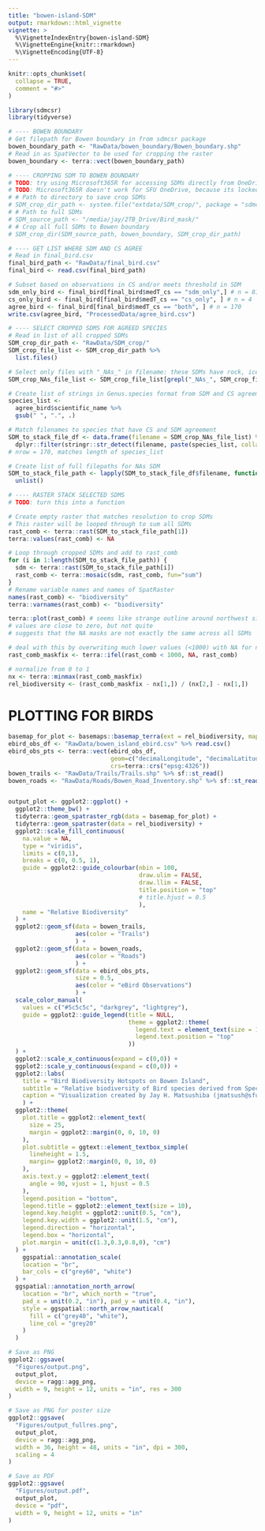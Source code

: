 ```yaml
---
title: "bowen-island-SDM"
output: rmarkdown::html_vignette
vignette: >
  %\VignetteIndexEntry{bowen-island-SDM}
  %\VignetteEngine{knitr::rmarkdown}
  %\VignetteEncoding{UTF-8}
---
```


```r
knitr::opts_chunk$set(
  collapse = TRUE,
  comment = "#>"
)
```

```r
library(sdmcsr)
library(tidyverse)
```

```r
# ---- BOWEN BOUNDARY
# Get filepath for Bowen boundary in from sdmcsr package 
bowen_boundary_path <- "RawData/bowen_boundary/Bowen_boundary.shp"
# Read in as SpatVector to be used for cropping the raster
bowen_boundary <- terra::vect(bowen_boundary_path) 

# ---- CROPPING SDM TO BOWEN BOUNDARY
# TODO: try using Microsoft365R for accessing SDMs directly from OneDrive (https://github.com/Azure/Microsoft365R) 
# TODO: Microsoft365R doesn't work for SFU OneDrive, because its locked down 
# # Path to directory to save crop SDMs
# SDM_crop_dir_path <- system.file("extdata/SDM_crop/", package = "sdmcsr") 
# # Path to full SDMs
# SDM_source_path <- "/media/jay/2TB_Drive/Bird_mask/"
# # Crop all full SDMs to Bowen boundary
# SDM_crop_dir(SDM_source_path, bowen_boundary, SDM_crop_dir_path) 

# ---- GET LIST WHERE SDM AND CS AGREE
# Read in final_bird.csv 
final_bird_path <- "RawData/final_bird.csv"
final_bird <- read.csv(final_bird_path)

# Subset based on observations in CS and/or meets threshold in SDM 
sdm_only_bird <- final_bird[final_bird$medT_cs == "sdm_only",] # n = 81
cs_only_bird <- final_bird[final_bird$medT_cs == "cs_only", ] # n = 4
agree_bird <- final_bird[final_bird$medT_cs == "both", ] # n = 170
write.csv(agree_bird, "ProcessedData/agree_bird.csv")

# ---- SELECT CROPPED SDMS FOR AGREED SPECIES
# Read in list of all cropped SDMs
SDM_crop_dir_path <- "RawData/SDM_crop/"
SDM_crop_file_list <- SDM_crop_dir_path %>% 
  list.files()

# Select only files with "_NAs_" in filename: these SDMs have rock, ice, and large lakes removed
SDM_crop_NAs_file_list <- SDM_crop_file_list[grepl("_NAs_", SDM_crop_file_list)]

# Create list of strings in Genus.species format from SDM and CS agreement
species_list <- 
  agree_bird$scientific_name %>%
  gsub(" ", ".", .)

# Match filenames to species that have CS and SDM agreement
SDM_to_stack_file_df <- data.frame(filename = SDM_crop_NAs_file_list) %>%
  dplyr::filter(stringr::str_detect(filename, paste(species_list, collapse = "|")))
# nrow = 170, matches length of species_list 

# Create list of full filepaths for NAs SDM
SDM_to_stack_file_path <- lapply(SDM_to_stack_file_df$filename, function(x) {paste0(SDM_crop_dir_path, "/", x)}) %>%
  unlist()

# ---- RASTER STACK SELECTED SDMS
# TODO: turn this into a function 

# Create empty raster that matches resolution to crop SDMs
# This raster will be looped through to sum all SDMs
rast_comb <- terra::rast(SDM_to_stack_file_path[1])
terra::values(rast_comb) <- NA

# Loop through cropped SDMs and add to rast_comb
for (i in 1:length(SDM_to_stack_file_path)) {
  sdm <- terra::rast(SDM_to_stack_file_path[i])
  rast_comb <- terra::mosaic(sdm, rast_comb, fun="sum")
}
# Rename variable names and names of SpatRaster
names(rast_comb) <- "biodiversity"
terra::varnames(rast_comb) <- "biodiversity"

terra::plot(rast_comb) # seems like strange outline around northwest side 
# values are close to zero, but not quite
# suggests that the NA masks are not exactly the same across all SDMs

# deal with this by overwriting much lower values (<1000) with NA for now
rast_comb_maskfix <- terra::ifel(rast_comb < 1000, NA, rast_comb)

# normalize from 0 to 1 
nx <- terra::minmax(rast_comb_maskfix)    
rel_biodiversity <- (rast_comb_maskfix - nx[1,]) / (nx[2,] - nx[1,])
```

# PLOTTING FOR BIRDS
```r
basemap_for_plot <- basemaps::basemap_terra(ext = rel_biodiversity, map_service = "carto", map_type = "voyager")
ebird_obs_df <- "RawData/bowen_island_ebird.csv" %>% read.csv()
ebird_obs_pts <- terra::vect(ebird_obs_df, 
                             geom=c("decimalLongitude", "decimalLatitude"), 
                             crs=terra::crs("epsg:4326"))
bowen_trails <- "RawData/Trails/Trails.shp" %>% sf::st_read()
bowen_roads <- "RawData/Roads/Bowen_Road_Inventory.shp" %>% sf::st_read()


output_plot <- ggplot2::ggplot() +
  ggplot2::theme_bw() +
  tidyterra::geom_spatraster_rgb(data = basemap_for_plot) +
  tidyterra::geom_spatraster(data = rel_biodiversity) +
  ggplot2::scale_fill_continuous(
    na.value = NA,
    type = "viridis",
    limits = c(0,1),
    breaks = c(0, 0.5, 1),
    guide = ggplot2::guide_colourbar(nbin = 100, 
                                     draw.ulim = FALSE, 
                                     draw.llim = FALSE,
                                     title.position = "top"
                                     # title.hjust = 0.5
                                     ),
    name = "Relative Biodiversity"
  ) +
  ggplot2::geom_sf(data = bowen_trails,
                   aes(color = "Trails")
                   ) +
  ggplot2::geom_sf(data = bowen_roads,
                   aes(color = "Roads")
                   ) +
  ggplot2::geom_sf(data = ebird_obs_pts, 
                   size = 0.5,
                   aes(color = "eBird Observations")
                   ) +
  scale_color_manual(
    values = c("#5c5c5c", "darkgrey", "lightgrey"),
    guide = ggplot2::guide_legend(title = NULL,
                                  theme = ggplot2::theme(
                                    legend.text = element_text(size = 10, margin = margin(r = 5, l = 5, b = 5)),
                                    legend.text.position = "top"
                                  ))
  ) +
  ggplot2::scale_x_continuous(expand = c(0,0)) +
  ggplot2::scale_y_continuous(expand = c(0,0)) +
  ggplot2::labs(
    title = "Bird Biodiversity Hotspots on Bowen Island",
    subtitle = "Relative biodiversity of Bird species derived from Species Distribution Models (SDMs) confirmed by citizen science observations submitted to eBird. Values towards 1.0 indicate higher relative biodiversity, while values towards 0.0 indicate lower relative biodiversity.",
    caption = "Visualization created by Jay H. Matsushiba (jmatsush@sfu.ca) for the Palen Lab (November 2024)"
    ) +
  ggplot2::theme(
    plot.title = ggplot2::element_text(
      size = 25, 
      margin = ggplot2::margin(0, 0, 10, 0)
    ),
    plot.subtitle = ggtext::element_textbox_simple(
      lineheight = 1.5,
      margin= ggplot2::margin(0, 0, 10, 0)
    ),
    axis.text.y = ggplot2::element_text(
      angle = 90, vjust = 1, hjust = 0.5
    ),
    legend.position = "bottom",
    legend.title = ggplot2::element_text(size = 10),
    legend.key.height = ggplot2::unit(0.5, "cm"),
    legend.key.width = ggplot2::unit(1.5, "cm"),
    legend.direction = "horizontal", 
    legend.box = "horizontal",
    plot.margin = unit(c(1.3,0.3,0.8,0), "cm")
  ) +
    ggspatial::annotation_scale(
    location = "br",
    bar_cols = c("grey60", "white")
  ) +
  ggspatial::annotation_north_arrow(
    location = "br", which_north = "true",
    pad_x = unit(0.2, "in"), pad_y = unit(0.4, "in"),
    style = ggspatial::north_arrow_nautical(
      fill = c("grey40", "white"),
      line_col = "grey20"
    )
  )

# Save as PNG
ggplot2::ggsave(
  "Figures/output.png", 
  output_plot, 
  device = ragg::agg_png, 
  width = 9, height = 12, units = "in", res = 300
)

# Save as PNG for poster size
ggplot2::ggsave(
  "Figures/output_fullres.png", 
  output_plot, 
  device = ragg::agg_png, 
  width = 36, height = 48, units = "in", dpi = 300,
  scaling = 4
)

# Save as PDF
ggplot2::ggsave(
  "Figures/output.pdf", 
  output_plot, 
  device = "pdf", 
  width = 9, height = 12, units = "in"
)
```

